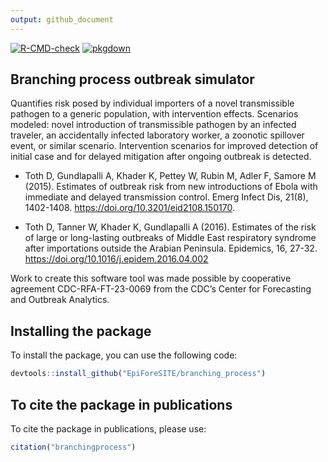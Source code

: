 ```yaml
---
output: github_document
---
```


<!-- badges: start -->
[![R-CMD-check](https://github.com/EpiForeSITE/branching_process/actions/workflows/R-CMD-check.yaml/badge.svg)](https://github.com/EpiForeSITE/branching_process/actions/workflows/R-CMD-check.yaml)
[![pkgdown](https://github.com/EpiForeSITE/branching_process/actions/workflows/pkgdown.yaml/badge.svg)](https://github.com/EpiForeSITE/branching_process/actions/workflows/pkgdown.yaml)
<!-- badges: end -->

## Branching process outbreak simulator

Quantifies risk posed by individual importers of a novel transmissible pathogen to a generic population, with intervention effects. Scenarios modeled: novel introduction of transmissible pathogen by an infected traveler, an accidentally infected laboratory worker, a zoonotic spillover event, or similar scenario. Intervention scenarios for improved detection of initial case and for delayed mitigation after ongoing outbreak is detected.

- Toth D, Gundlapalli A, Khader K, Pettey W, Rubin M, Adler F, Samore M (2015). Estimates of outbreak risk from new introductions of Ebola with immediate and delayed transmission control. Emerg Infect Dis, 21(8), 1402-1408. <https://doi.org/10.3201/eid2108.150170>.

- Toth D, Tanner W, Khader K, Gundlapalli A (2016). Estimates of the risk of large or long-lasting outbreaks of Middle East respiratory syndrome after importations outside the Arabian Peninsula. Epidemics, 16, 27-32. <https://doi.org/10.1016/j.epidem.2016.04.002>

Work to create this software tool was made possible by cooperative agreement CDC-RFA-FT-23-0069 from the CDC’s Center for Forecasting and Outbreak Analytics.

## Installing the package

To install the package, you can use the following code:

```r
devtools::install_github("EpiForeSITE/branching_process")
```

## To cite the package in publications

To cite the package in publications, please use:

```r
citation("branchingprocess")
```


